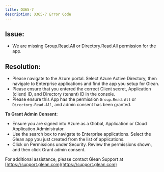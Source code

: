 ```yaml
---
title: O365-7
description: O365-7 Error Code
---
```


## Issue:

- We are missing Group.Read.All or Directory.Read.All permission for the app.

## Resolution:

- Please navigate to the Azure portal. Select Azure Active Directory, then navigate to Enterprise applications and find the app you setup for Glean.
- Please ensure that you entered the correct Client secret, Application (client) ID, and Directory (tenant) ID in the console.
- Please ensure this App has the permission `Group.Read.All` or `Directory.Read.All`, and admin consent has been granted. 

**To Grant Admin Consent:**

- Ensure you are signed into Azure as a Global, Application or Cloud Application Administrator.
- Use the search box to navigate to Enterprise applications. Select the Glean app you just created from the list of applications.
- Click on Permissions under Security. Review the permissions shown, and then click Grant admin consent.

For additional assistance, please contact Glean Support at [https://support.glean.com](https://support.glean.com)

